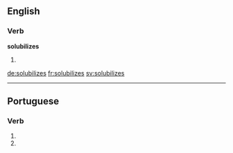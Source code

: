
==English==

===Verb===
'''solubilizes'''

# {{third-person singular of|solubilize}}

[[de:solubilizes]]
[[fr:solubilizes]]
[[sv:solubilizes]]

----
==Portuguese==

===Verb===
{{head|pt|verb form}}
# {{conjugation of|solubilizar||2|s|present|subjunctive|lang=pt}}
# {{conjugation of|solubilizar||2|s|negative|imperative|lang=pt}}
{{rfc-auto}}